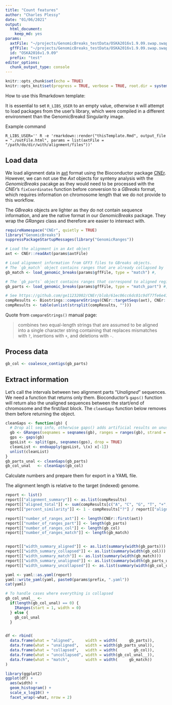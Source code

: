 ```yaml
---
title: "Count features"
author: "Charles Plessy"
date: "01/06/2021"
output: 
  html_document: 
    keep_md: yes
params:
  axtFile: "~/projects/GenomicBreaks_testData/OSKA2016v1.9.09.swap.swapped.axt"
  gffFile: "~/projects/GenomicBreaks_testData/OSKA2016v1.9.09.swap.swapped.gff3"
  id: "OSKA2016v1.9.09"
  prefix: "test"
editor_options: 
  chunk_output_type: console
---
```


```r
knitr::opts_chunk$set(echo = TRUE)
knitr::opts_knit$set(progress = TRUE, verbose = TRUE, root.dir = system2("pwd", stdout = TRUE))
```

How to use this Rmarkdown template:

It is essential to set `R_LIBS_USER` to an empty value, otherwise `R` will
attempt to load packages from the user's library, which were compiled in a
different environment than the GenomicBreakd Singularity image.

Example command

```
R_LIBS_USER='' R -e 'rmarkdown::render("thisTemplate.Rmd", output_file = "./outFile.html", params = list(axtFile = "/path/do/dir/with/alignment/files"))'
```

Load data
---------

We load alignment data in [axt](https://genome-asia.ucsc.edu/goldenPath/help/axt.html)
format using the Bioconductor package [CNEr](https://bioconductor.org/packages/release/bioc/html/CNEr.html).
However, we can not use the _Axt_ objects for synteny analysis with the
_GenomicBreaks_ pacakge as they would need to be processed with the _CNEr_'s
`fixCoordinates` function before conversion to a _GBreaks_ format, which
requires information on chromosome length that we do not provide to this workflow.

The _GBreaks_ objects are lighter as they do not contain sequence information,
and are the native format in our _GenomicBreaks_ package.  They wrap the
_GRanges_ class and therefore are easier to intereact with.

```r
requireNamespace("CNEr", quietly = TRUE)
library("GenomicBreaks")
suppressPackageStartupMessages(library("GenomicRanges"))
```

```r
# Load the alignment in an Axt object
axt <- CNEr::readAxt(params$axtFile)

# Load alignment information from GFF3 files to GBreaks objects.
# The `gb_match` object contains ranges that are already collapsed by `maf-convert`.
gb_match <- load_genomic_breaks(params$gffFile, type = "match") #,      target_bsgenome = get(params$BSgenome1))

# The `gb_parts` object contains ranges that correspond to aligned regions only.  (Therefore they have a score)
gb_parts <- load_genomic_breaks(params$gffFile, type = "match_part") #, target_bsgenome = get(params$BSgenome1))

# See https://github.com/ge11232002/CNEr/blob/61ec06cc6dc01c9df77fe6e41e467e8fb91633db/R/Axt-methods.R#L59-L60
compResults <- Biostrings::compareStrings(CNEr::targetSeqs(axt), CNEr::querySeqs(axt))
compResults <- table(unlist(strsplit(compResults, "")))
```

Quote from `compareStrings()` manual page:

> combines two equal-length strings that are assumed to be aligned into a single
> character string containing that replaces mismatches with `?`, insertions with
> `+`, and deletions with `-`.

Process data
------------

```r
gb_col <- coalesce_contigs(gb_parts)
```

Extract information
-------------------

Let's call the intervals between two alignment parts “_Unaligned_” sequences.
We need a function that returns only them.  Bioconductor's `gaps()` function
will return also the unaligned sequences between the start/end of chromosome
and the first/last block.  The `cleanGaps` function below removes them before
returning the object.
   
```r
cleanGaps <- function(gb) {
  # Drop all seq info, otherwise gaps() adds artificial results on unused strands
  gb <- GRanges(seqnames = seqnames(gb), ranges = ranges(gb), strand = "*")
  gps <- gaps(gb)
  gpsList <- split(gps, seqnames(gps), drop = TRUE)
  cleanList <- endoapply(gpsList, \(x) x[-1])
  unlist(cleanList)
}
gb_parts_unal <- cleanGaps(gb_parts)
gb_col_unal   <- cleanGaps(gb_col)

```

Calculate numbers and prepare them for export in a YAML file.

The alignment length is relative to the target (indexed) genome.

```r
report <- list()
report[["alignment_summary"]] <- as.list(compResults)
report[["aligned_total"]] <- sum(compResults[c("A", "C", "G", "T", "+", "?")], na.rm = TRUE)
report[["percent_similarity"]] <- 1 - compResults["?"] / report[["aligned_total"]]

report[["number_of_ranges_axt"]] <- length(CNEr::first(axt))
report[["number_of_ranges_part"]] <- length(gb_parts)
report[["number_of_ranges_col"]] <- length(gb_col)
report[["number_of_ranges_match"]] <- length(gb_match)


report[["width_summary_aligned"]] <- as.list(summary(width(gb_parts)))
report[["width_summary_collapsed"]] <- as.list(summary(width(gb_col)))
report[["width_summary_match"]] <- as.list(summary(width(gb_match)))
report[["width_summary_unaligned"]] <- as.list(summary(width(gb_parts_unal)))
report[["width_summary_uncollapsed"]] <- as.list(summary(width(gb_col_unal)))

yaml <- yaml::as.yaml(report)
yaml::write_yaml(yaml, paste0(params$prefix, ".yaml"))
cat(yaml)
```


```r

# To handle cases where everything is collapsed
gb_col_unal__ <-
  if(length(gb_col_unal) == 0) {
    IRanges(start = 1, width = 0)
  } else {
    gb_col_unal
  }


df <- rbind(
  data.frame(what = "aligned",     width = width(     gb_parts)),
  data.frame(what = "unaligned",   width = width(gb_parts_unal)),
  data.frame(what = "collapsed",   width = width(       gb_col)),
  data.frame(what = "uncollapsed", width = width(gb_col_unal__)),
  data.frame(what = "match",       width = width(     gb_match))
)

library(ggplot2)
ggplot(df) +
  aes(width) +
  geom_histogram() +
  scale_x_log10() +
  facet_wrap(~what, nrow = 2)
```

